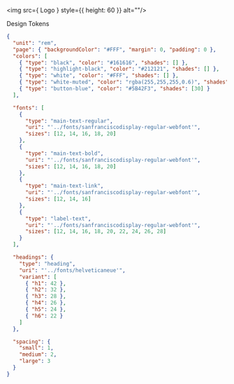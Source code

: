 
<Meta title="Design Tokens" />

<style>
    {`
    .subheading {
      --mediumdark: '#999999';
      font-weight: 900;
      font-size: 13px;
      color: #999999;
      letter-spacing: 6px;
      line-height: 24px;
      text-transform: uppercase;
      margin-bottom: 12px;
      margin-top: 40px;
    }
`}
</style>

<img src={ Logo } style={{ height: 60 }}  alt=""/>

<div className="subheading">Design Tokens</div>

```json
{
  "unit": "rem",
  "page": { "backgroundColor": "#FFF", "margin": 0, "padding": 0 },
  "colors": [
    { "type": "black", "color": "#161616", "shades": [] },
    { "type": "highlight-black", "color": "#212121", "shades": [] },
    { "type": "white", "color": "#FFF", "shades": [] },
    { "type": "white-muted", "color": "rgba(255,255,255,0.6)", "shades": [] },
    { "type": "button-blue", "color": "#5B42F3", "shades": [30] }
  ],

  "fonts": [
    {
      "type": "main-text-regular",
      "uri": "'../fonts/sanfranciscodisplay-regular-webfont'",
      "sizes": [12, 14, 16, 18, 20]
    },
    {
      "type": "main-text-bold",
      "uri": "'../fonts/sanfranciscodisplay-regular-webfont'",
      "sizes": [12, 14, 16, 18, 20]
    },
    {
      "type": "main-text-link",
      "uri": "'../fonts/sanfranciscodisplay-regular-webfont'",
      "sizes": [12, 14, 16]
    },
    {
      "type": "label-text",
      "uri": "'../fonts/sanfranciscodisplay-regular-webfont'",
      "sizes": [12, 14, 16, 18, 20, 22, 24, 26, 28]
    }
  ],

  "headings": {
    "type": "heading",
    "uri": "'../fonts/helveticaneue'",
    "variant": [
      { "h1": 42 },
      { "h2": 32 },
      { "h3": 28 },
      { "h4": 26 },
      { "h5": 24 },
      { "h6": 22 }
    ]
  },

  "spacing": {
    "small": 1,
    "medium": 2,
    "large": 3
  }
}

```